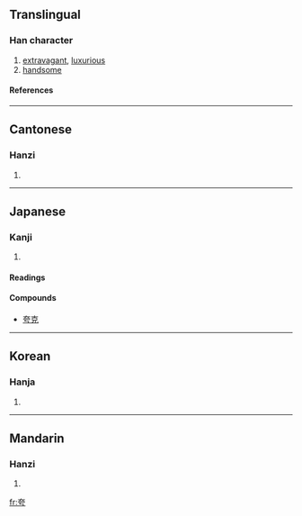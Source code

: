 {{see|誇}}

==Translingual==
===Han character===
{{Han char|rn=37|rad=大|as=03|sn=6|four=4020<sub>7</sub>|canj=大一一尸 (KMMS)}}
# [[extravagant]], [[luxurious]]
# [[handsome]]
====References====
{{Han ref|kx=0250.020|dkj=05854|dj=0509.090|hdz=10526.050|uh=5938|ud=22840|bh=A66A|bd=42602}}
----
==Cantonese==
===Hanzi===
{{yue-hanzi|jyut=|y=kwa1}}
# {{defn|Cantonese}}
----
==Japanese==
===Kanji===
{{ja-kanji|grade=|rs=大03}}
# {{defn|Japanese}} 
====Readings====
{{ja-readings|on=[[こ]] (ko), [[か]] (ka)|kun=[[おごる]] (ogoru)}}

====Compounds====
* [[夸克]]
----
==Korean==
===Hanja===
{{ko-hanja|hangeul=[[과]]|rv=gwa|mr=kwa}}
# {{defn|Korean}}
----
==Mandarin==
===Hanzi===
{{cmn-hanzi|tra=誇|pin=[[kuā]] (kua1)|wg=k'ua<sup>1</sup>}}
# {{defn|Mandarin}}

[[fr:夸]]